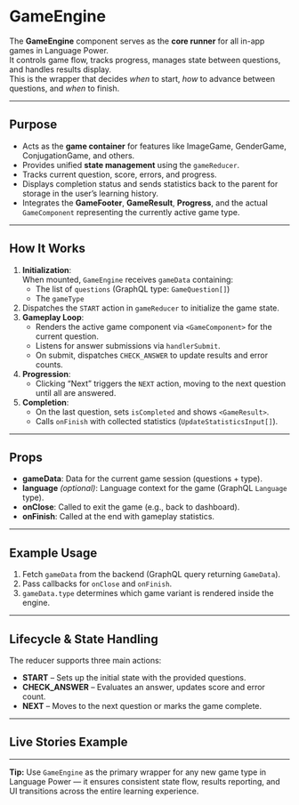 
<Meta title="game/GameEngine" />

# GameEngine

The **GameEngine** component serves as the **core runner** for all in-app games in Language Power.  
It controls game flow, tracks progress, manages state between questions, and handles results display.  
This is the wrapper that decides *when* to start, *how* to advance between questions, and *when* to finish.

---

## Purpose

- Acts as the **game container** for features like ImageGame, GenderGame, ConjugationGame, and others.
- Provides unified **state management** using the `gameReducer`.
- Tracks current question, score, errors, and progress.
- Displays completion status and sends statistics back to the parent for storage in the user’s learning history.
- Integrates the **GameFooter**, **GameResult**, **Progress**, and the actual `GameComponent` representing the currently active game type.

---

## How It Works

1. **Initialization**:  
   When mounted, `GameEngine` receives `gameData` containing:
   - The list of `questions` (GraphQL type: `GameQuestion[]`)
   - The `gameType`
2. Dispatches the `START` action in `gameReducer` to initialize the game state.
3. **Gameplay Loop**:  
   - Renders the active game component via `<GameComponent>` for the current question.
   - Listens for answer submissions via `handlerSubmit`.
   - On submit, dispatches `CHECK_ANSWER` to update results and error counts.
4. **Progression**:  
   - Clicking “Next” triggers the `NEXT` action, moving to the next question until all are answered.
5. **Completion**:  
   - On the last question, sets `isCompleted` and shows `<GameResult>`.
   - Calls `onFinish` with collected statistics (`UpdateStatisticsInput[]`).

---

## Props

- **gameData**: Data for the current game session (questions + type).
- **language** *(optional)*: Language context for the game (GraphQL `Language` type).
- **onClose**: Called to exit the game (e.g., back to dashboard).
- **onFinish**: Called at the end with gameplay statistics.

---

## Example Usage
1. Fetch `gameData` from the backend (GraphQL query returning `GameData`).
2. Pass callbacks for `onClose` and `onFinish`.
3. `gameData.type` determines which game variant is rendered inside the engine.

---

## Lifecycle & State Handling

The reducer supports three main actions:

- **START** – Sets up the initial state with the provided questions.
- **CHECK_ANSWER** – Evaluates an answer, updates score and error count.
- **NEXT** – Moves to the next question or marks the game complete.

---

## Live Stories Example

<Canvas>
  <Story id="game-gameengine--audio" />
</Canvas>

---

**Tip:** Use `GameEngine` as the primary wrapper for any new game type in Language Power — it ensures consistent state flow, results reporting, and UI transitions across the entire learning experience.

